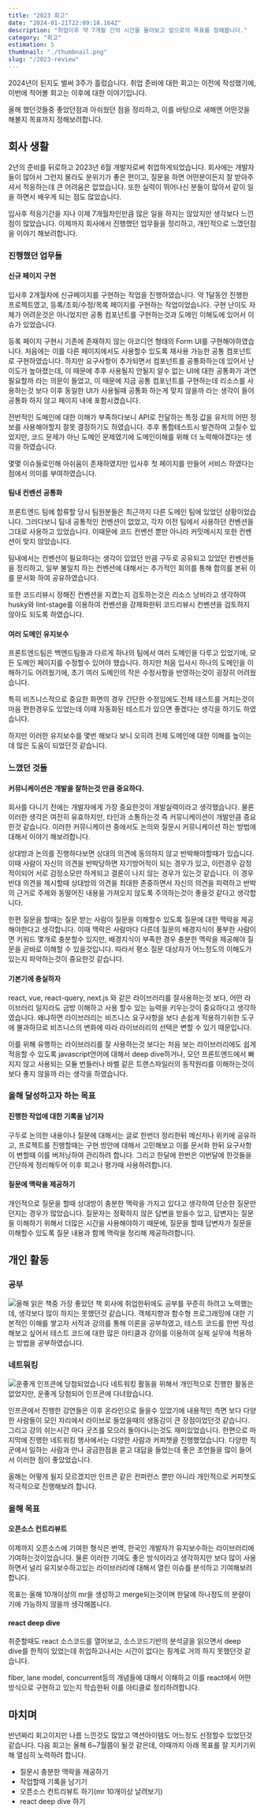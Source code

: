 ```yaml
---
title: "2023 회고"
date: "2024-01-21T22:09:18.164Z"
description: "취업이후 약 7개월 간의 시간을 돌아보고 앞으로의 목표를 정해봅니다."
category: "회고"
estimation: 5
thumbnail: "./thumbnail.png"
slug: "/2023-review"
---
```


2024년이 된지도 벌써 3주가 흘렀습니다. 취업 준비에 대한 회고는 이전에 작성했기에, 이번에 적어볼 회고는 이후에 대한 이야기입니다. 

올해 했던것들중 좋았던점과 아쉬웠던 점을 정리하고, 이를 바탕으로 새해엔 어떤것을 해볼지 목표까지 정해보려합니다.


## 회사 생활
2년의 준비를 뒤로하고 2023년 6월 개발자로써 취업하게되었습니다. 회사에는 개발자들이 많아서 그런지 몰라도 분위기가 좋은 편이고, 질문을 하면 어떤분이든지 잘 받아주셔서 적응하는데 큰 어려움은 없었습니다. 또한 실력이 뛰어나신 분들이 많아서 같이 일을 하면서 배우게 되는 점도 많았습니다.

입사후 적응기간을 지나 이제 7개월차인만큼 많은 일을 하지는 않았지만 생각보다 느낀점이 많았습니다. 이제까지 회사에서 진행했던 업무들을 정리하고, 개인적으로 느꼈던점을 이야기 해보려합니다.

### 진행했던 업무들

#### 신규 페이지 구현
입사후 2개월차에 신규페이지를 구현하는 작업을 진행하였습니다. 약 1달동안 진행한 프로젝트였고, 등록/조회/수정/목록 페이지를 구현하는 작업이었습니다. 구현 난이도 자체가 어려운것은 아니었지만 공통 컴포넌트를 구현하는것과 도메인 이해도에 있어서 이슈가 있었습니다.

등록 페이지 구현시 기존에 존재하지 않는 아코디언 형태의 Form UI를 구현해야하였습니다. 처음에는 이를 다른 페이지에서도 사용할수 있도록 재사용 가능한 공통 컴포넌트로 구현하였습니다. 하지만 요구사항이 추가되면서 컴포넌트를 공통화하는데 있어서 난이도가 높아졌는데, 이 때문에 추후 사용될지 안될지 알수 없는 UI에 대한 공통화가 과연 필요할까 라는 의문이 들었고, 이 때문에 지금 공통 컴포넌트를 구현하는데 리소스를 사용하는것 보다 이후 동일한 UI가 사용될때 공통화 하는게 맞지 않을까 라는 생각이 들어 공통화 하지 않고 페이지 내에 포함시켰습니다.

전반적인 도메인에 대한 이해가 부족하다보니 API로 전달하는 특정 값을 유저의 어떤 정보를 사용해야할지 잘못 결정하기도 하였습니다. 추후 통합테스트시 발견하여 고칠수 있었지만, 코드 문제가 아닌 도메인 문제였기에 도메인이해를 위해 더 노력해야겠다는 생각을 하였습니다.

몇몇 이슈들로인해 아쉬움이 존재하였지만 입사후 첫 페이지를 만들어 서비스 하였다는 점에서 의미를 부여하였습니다.

#### 팀내 컨벤션 공통화
프론트엔드 팀에 합류할 당시 팀원분들은 최근까지 다른 도메인 팀에 있었던 상황이었습니다. 그러다보니 팀내 공통적인 컨벤션이 없었고, 각자 이전 팀에서 사용하던 컨벤션을 그대로 사용하고 있었습니다. 이때문에 코드 컨벤션 뿐만 아니라 커밋메시지 또한 컨벤션이 맞지 않았습니다. 

팀내에서는 컨벤션이 필요하다는 생각이 있었던 만큼 구두로 공유되고 있었던 컨벤션들을 정리하고, 일부 불일치 하는 컨벤션에 대해서는 추가적인 회의를 통해 합의를 본뒤 이를 문서화 하여 공유하였습니다.

또한 코드리뷰시 정해진 컨벤션을 지켰는지 검토하는것은 리소스 낭비라고 생각하여 husky와 lint-stage를 이용하여 컨벤션을 강제화한뒤 코드리뷰시 컨벤션을 검토하지 않아도 되도록 하였습니다.

#### 여러 도메인 유지보수
프론트엔드팀은 백엔드팀들과 다르게 하나의 팀에서 여러 도메인을 다루고 있었기에, 모든 도메인 페이지를 수정할수 있어야 했습니다. 하지만 처음 입사시 하나의 도메인을 이해하기도 어려웠기에, 초기 여러 도메인의 작은 수정사항을 반영하는것이 굉장히 어려웠습니다.

특히 비즈니스적으로 중요한 화면의 경우 간단한 수정임에도 전체 테스트를 거치는것이 마음 편한경우도 있었는데 이때 자동화된 테스트가 있으면 좋겠다는 생각을 하기도 하였습니다.

하지만 이러한 유지보수를 몇번 해보다 보니 오히려 전체 도메인에 대한 이해를 높이는데 많은 도움이 되었던것 같습니다.

### 느꼈던 것들

#### 커뮤니케이션은 개발을 잘하는것 만큼 중요하다.
회사를 다니기 전에는 개발자에게 가장 중요한것이 개발실력이라고 생각했습니다. 물론 이러한 생각은 여전히 유효하지만, 
타인과 소통하는것 즉 커뮤니케이션이 개발만큼 중요한것 같습니다. 이러한 커뮤니케이션 중에서도 논의와 질문시 커뮤니케이션 하는 방법에 대해서 이야기 해보려합니다.

상대방과 논의를 진행하다보면 상대의 의견에 동의하지 않고 반박해야할때가 있습니다. 이때 사람이 자신의 의견을 반박당하면 자기방어적이 되는 경우가 있고, 이런경우 감정적이되어 서로 감정소모만 하게되고 결론이 나지 않는 경우가 있는것 같습니다. 이 경우 반대 의견을 제시할때 상대방의 의견을 최대한 존중하면서 자신의 의견을 피력하고 반박의 근거로 주제와 동떨어진 내용을 가져오지 않도록 주의하는것이 좋을것 같다고 생각합니다.

한편 질문을 할때는 질문 받는 사람이 질문을 이해할수 있도록 질문에 대한 맥락을 제공해야한다고 생각합니다. 이때 맥락은 사람마다 다른데 질문의 배경지식이 풍부한 사람이면 키워드 몇개로 충분할수 있지만, 배경지식이 부족한 경우 충분한 맥락을 제공해야 질문을 곧바로 이해할 수 있을것입니다. 따라서 평소 질문 대상자가 어느정도의 이해도가 있는지 파악하는것이 중요한것 같습니다.

#### 기본기에 충실하자

react, vue, react-query, next.js 와 같은 라이브러리를 잘사용하는것 보다, 어떤 라이브러리 일지라도 금방 이해하고 사용 할수 있는 능력을 키우는것이 중요하다고 생각하였습니다. 왜냐하면 라이브러리는 비즈니스 요구사항을 보다 손쉽게 적용하기위한 도구에 불과하므로 비즈니스의 변화에 따라 라이브러리의 선택은 변할 수 있기 때문입니다.

이를 위해 유행하는 라이브러리를 잘 사용하는것 보다는 처음 보는 라이브러리에도 쉽게 적응할 수 있도록 javascript언어에 대해서 deep dive하거나, 모던 프론트엔드에서 빠지지 않고 사용되는 모듈 번들러나 바벨 같은 트랜스파일러의 동작원리를 이해하는것이 보다 좋지 않을까 라는 생각을 하였습니다.

### 올해 달성하고자 하는 목표

#### 진행한 작업에 대한 기록을 남기자
구두로 논의한 내용이나 질문에 대해서는 글로 한번더 정리한뒤 메신저나 위키에 공유하고, 프로젝트를 진행할때는 구현 방안에 대해서 고민해보고 이를 문서화 한뒤 요구사항이 변할때 이를 버저닝하여 관리하려 합니다. 그리고 한달에 한번은 이번달에 한것들을 간단하게 정리해두어 이후 회고나 평가때 사용하려합니다.

#### 질문에 맥락을 제공하기
개인적으로 질문을 할때 상대방이 충분한 맥락을 가지고 있다고 생각하여 단순한 질문만 던지는 경우가 많았습니다. 질문자는 정확하지 않은 답변을 받을수 있고, 답변자는 질문을 이해하기 위해서 더많은 시간을 사용해야하기 때문에, 질문을 할때 답변자가 질문을 이해할수 있도록 질문 내용과 함께 맥락을 정리해 제공하려합니다.

## 개인 활동

### 공부
![올해 읽은 책중 가장 좋았던 책](./object.png)
회사에 취업한뒤에도 공부를 꾸준히 하려고 노력했는데, 생각보다 많이 하지는 못했던것 같습니다. 객체지향과 함수형 프로그래밍에 대한 기본적인 이해를 쌓고자 서적과 강의를 통해 이론을 공부하였고, 테스트 코드를 한번 작성해보고 싶어서 테스트 코드에 대한 많은 아티클과 강의를 이용하여 실제 실무에 적용하는 방법을 공부하였습니다.


### 네트워킹
![운좋게 인프콘에 당첨되었습니다](./infcon.png)
네트워킹 활동을 위해서 개인적으로 진행한 활동은 없었지만, 운좋게 당첨되어 인프콘에 다녀왔습니다.

인프콘에서 진행한 강연들은 이후 온라인으로 들을수 있었기에 내용적인 측면 보다 다양한 사람들이 모인 자리에서 라이브로 들었을때의 생동감이 큰 장점이었던것 같습니다. 그리고 강의 쉬는시간 마다 굿즈를 모으러 돌아다니는것도 재미있었습니다.
한편으로 마지막에 진행한 네트워킹 행사에서는 다양한 사람과 커피챗을 진행했었습니다. 다양한 직군에서 일하는 사람과 만나 궁금한점을 묻고 대답을 들었는데 좋은 조언들을 많이 들어서 이러한 점이 좋았었습니다.

올해는 어떻게 될지 모르겠지만 인프콘 같은 컨퍼런스 뿐만 아니라 개인적으로 커피챗도 적극적으로 진행해보려 합니다.


### 올해 목표
#### 오픈소스 컨트리뷰트
이제까지 오픈소스에 기여한 형식은 번역, 한국인 개발자가 유지보수하는 라이브러리에 기여하는것이었습니다. 물론 이러한 기여도 좋은 방식이라고 생각하지만 보다 많이 사용하면서 널리 유지보수하고있는 라이브러리에 대해서 열린 이슈를 분석하고 기여해보려합니다.

목표는 올해 10개이상의 mr을 생성하고 merge되는것이며 한달에 하나정도의 분량이기에 가능하지 않을까 생각해봅니다.

#### react deep dive
취준할때도 react 소스코드를 열어보고, 소스코드기반의 분석글을 읽으면서 deep dive를 한적이 있었는데 취업하고나서는 시간이 없다는 핑계로 거의 하지 못했던것 같습니다.

fiber, lane model, concurrent등의 개념들에 대해서 이해하고 이를 react에서 어떤 방식으로 구현하고 있는지 학습한뒤 이를 아티클로 정리하려합니다.

## 마치며 
반년짜리 회고이지만 나름 느낀것도 많았고 액션아이템도 어느정도 선정할수 있었던것 같습니다. 다음 회고는 올해 6~7월쯤이 될것 같은데, 이때까지 아래 목표를 잘 지키기위해 열심히 노력하려 합니다.

- 질문시 충분한 맥락을 제공하기
- 작업할때 기록을 남기기
- 오픈소스 컨트리뷰트 하기(mr 10개이상 날려보기)
- react deep dive 하기

